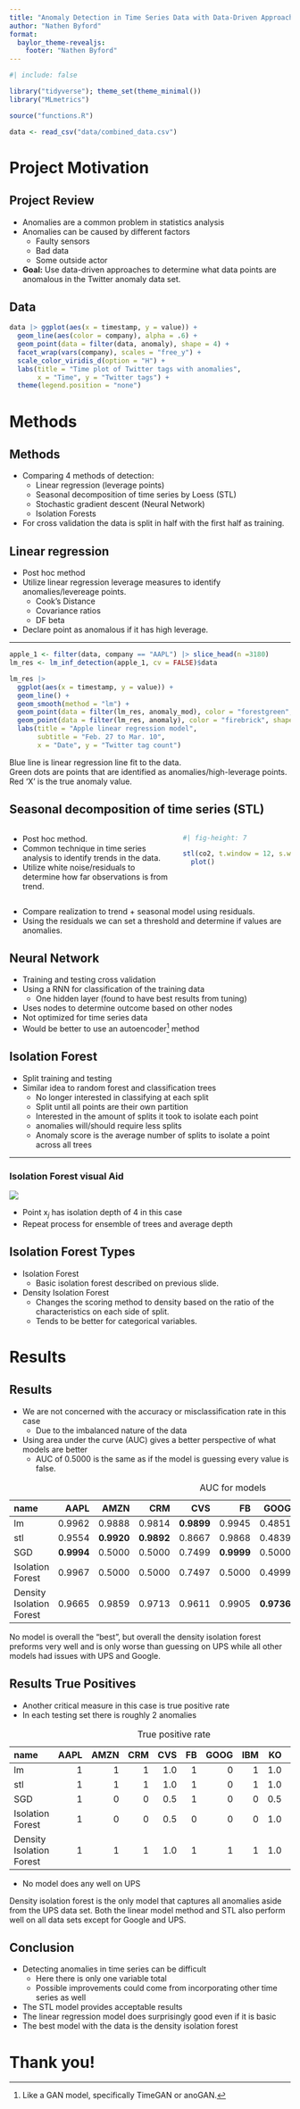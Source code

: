 ```yaml
---
title: "Anomaly Detection in Time Series Data with Data-Driven Approaches"
author: "Nathen Byford"
format: 
  baylor_theme-revealjs:
    footer: "Nathen Byford"
---
```


```r
#| include: false

library("tidyverse"); theme_set(theme_minimal())
library("MLmetrics")

source("functions.R")

data <- read_csv("data/combined_data.csv")
```

# Project Motivation

## Project Review

- Anomalies are a common problem in statistics analysis
- Anomalies can be caused by different factors
    + Faulty sensors
    + Bad data
    + Some outside actor
- **Goal:** Use data-driven approaches to determine what data points are anomalous in the Twitter anomaly data set.


## Data

```r
data |> ggplot(aes(x = timestamp, y = value)) +
  geom_line(aes(color = company), alpha = .6) +
  geom_point(data = filter(data, anomaly), shape = 4) +
  facet_wrap(vars(company), scales = "free_y") +
  scale_color_viridis_d(option = "H") +
  labs(title = "Time plot of Twitter tags with anomalies",
       x = "Time", y = "Twitter tags") +
  theme(legend.position = "none")
```


# Methods

## Methods 

- Comparing 4 methods of detection: 
    + Linear regression (leverage points)
    + Seasonal decomposition of time series by Loess (STL)
    + Stochastic gradient descent (Neural Network)
    + Isolation Forests
- For cross validation the data is split in half  with the first half as training.


## Linear regression

- Post hoc method
- Utilize linear regression leverage measures to identify anomalies/levereage points.
    + Cook's Distance
    + Covariance ratios
    + DF beta
- Declare point as anomalous if it has high leverage.

---

```r
apple_1 <- filter(data, company == "AAPL") |> slice_head(n =3180)
lm_res <- lm_inf_detection(apple_1, cv = FALSE)$data

lm_res |> 
  ggplot(aes(x = timestamp, y = value)) +
  geom_line() +
  geom_smooth(method = "lm") +
  geom_point(data = filter(lm_res, anomaly_mod), color = "forestgreen", alpha = .5) +
  geom_point(data = filter(lm_res, anomaly), color = "firebrick", shape = 4) +
  labs(title = "Apple linear regression model", 
       subtitle = "Feb. 27 to Mar. 10",
       x = "Date", y = "Twitter tag count")
```

:::{.subsubtext}
Blue line is linear regression line fit to the data.  
Green dots are points that are identified as anomalies/high-leverage points.  
Red 'X' is the true anomaly value.
:::

## Seasonal decomposition of time series (STL)

::::{.columns}
:::{.column width=60%}
- Post hoc method.
- Common technique in time series analysis to identify trends in the data.
- Utilize white noise/residuals to determine how far observations is from trend.
:::

:::{.column width=40%}
```r
#| fig-height: 7

stl(co2, t.window = 12, s.window = "periodic") |> 
  plot()
```
:::
::::

- Compare realization to trend + seasonal model using residuals.
- Using the residuals we can set a threshold and determine if values are anomalies.

## Neural Network

- Training and testing cross validation
- Using a RNN for classification of the training data
    + One hidden layer (found to have best results from tuning)
- Uses nodes to determine outcome based on other nodes
- Not optimized for time series data
- Would be better to use an autoencoder[^1] method

[^1]: Like a GAN model, specifically TimeGAN or anoGAN.

## Isolation Forest

- Split training and testing
- Similar idea to random forest and classification trees
    + No longer interested in classifying at each split
    + Split until all points are their own partition
    + Interested in the amount of splits it took to isolate each point
    + anomalies will/should require less splits
    + Anomaly score is the average number of splits to isolate a point across all trees

---

### Isolation Forest visual Aid

::: {.center}
![](Isolating_an_Anomalous_Point.png)
:::

- Point $\text{x}_j$ has isolation depth of 4 in this case
- Repeat process for ensemble of trees and average depth

## Isolation Forest Types

- Isolation Forest
    + Basic isolation forest described on previous slide.
- Density Isolation Forest
    + Changes the scoring method to density based on the ratio of the characteristics on each side of split.
    + Tends to be better for categorical variables.
    

# Results 

## Results {.smaller}

- We are not concerned with the accuracy or misclassification rate in this case
    + Due to the imbalanced nature of the data
- Using area under the curve (AUC) gives a better perspective of what models are better
    + AUC of 0.5000 is the same as if the model is guessing every value is false.

:::{.tab}
table: AUC for models

|name                     |   AAPL|   AMZN|    CRM|    CVS|     FB|   GOOG|    IBM|     KO|    PFE|    UPS|
|:------------------------|------:|------:|------:|------:|------:|------:|------:|------:|------:|------:|
|lm                       | 0.9962| 0.9888| 0.9814| **0.9899**| 0.9945| 0.4851| **0.9899**| 0.9968| 0.9790| 0.4939|
|stl                      | 0.9554| **0.9920**| **0.9892**| 0.8667| 0.9868| 0.4839| 0.9869| 0.9843| **0.9869**| 0.4817|
|SGD                      | **0.9994**| 0.5000| 0.5000| 0.7499| **0.9999**| 0.5000| 0.5000| 0.7500| 0.5000| **0.5000**|
|Isolation Forest         | 0.9967| 0.5000| 0.5000| 0.7497| 0.5000| 0.4999| 0.5000| **0.9991**| 0.5000| 0.4981|
|Density Isolation Forest | 0.9665| 0.9859| 0.9713| 0.9611| 0.9905| **0.9736**| 0.9746| 0.9912| 0.9758| 0.4888|
:::

::: {.aside}
No model is overall the "best", but overall the density isolation forest preforms very well and is only worse than guessing on UPS while all other models had issues with UPS and Google.
:::

## Results True Positives {.smaller}

- Another critical measure in this case is true positive rate
- In each testing set there is roughly 2 anomalies

:::{.tab}
table: True positive rate

|name                     | AAPL| AMZN| CRM| CVS| FB| GOOG| IBM|  KO| PFE| UPS|
|:------------------------|----:|----:|---:|---:|--:|----:|---:|---:|---:|---:|
|lm                       |    1|    1|   1| 1.0|  1|    0|   1| 1.0|   1|   0|
|stl                      |    1|    1|   1| 1.0|  1|    0|   1| 1.0|   1|   0|
|SGD                      |    1|    0|   0| 0.5|  1|    0|   0| 0.5|   0|   0|
|Isolation Forest         |    1|    0|   0| 0.5|  0|    0|   0| 1.0|   0|   0|
|Density Isolation Forest |    1|    1|   1| 1.0|  1|    1|   1| 1.0|   1|   0|
:::

- No model does any well on UPS

:::{.aside}
Density isolation forest is the only model that captures all anomalies aside from the UPS data set. Both the linear model method and STL also perform well on all data sets except for Google and UPS.
:::

## Conclusion

- Detecting anomalies in time series can be difficult
    + Here there is only one variable total
    + Possible improvements could come from incorporating other time series as well
- The STL model provides acceptable results
- The linear regression model does surprisingly good even if it is basic
- The best model with the data is the density isolation forest

# Thank you!